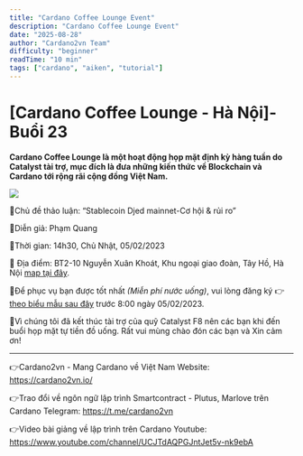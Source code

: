 ```yaml
---
title: "Cardano Coffee Lounge Event"
description: "Cardano Coffee Lounge Event"
date: "2025-08-28"
author: "Cardano2vn Team"
difficulty: "beginner"
readTime: "10 min"
tags: ["cardano", "aiken", "tutorial"]
---
```

[Cardano Coffee Lounge - Hà Nội]-Buổi 23
=======================================

**Cardano Coffee Lounge là một hoạt động họp mặt định kỳ hàng tuần do Catalyst tài trợ, mục đích là đưa những kiến thức về Blockchain và Cardano tới rộng rãi cộng đồng Việt Nam.**

![](./img/B23-HN.png)

📣Chủ đề thảo luận: “Stablecoin Djed mainnet-Cơ hội & rủi ro”

📣Diễn giả: Phạm Quang

📣Thời gian: 14h30, Chủ Nhật, 05/02/2023

📣 Địa điểm:  BT2-10 Nguyễn Xuân Khoát, Khu ngoại giao đoàn, Tây Hồ, Hà Nội [map tại đây](https://maps.app.goo.gl/6QRmmYxo4XzCQ3aZ7).

📣Để phục vụ bạn được tốt nhất *(Miễn phí nước uống)*, vui lòng đăng ký 👉  [theo biểu mẫu sau đây](https://forms.gle/efnSWqbFaH6R7m7f6) trước 8:00 ngày 05/02/2023.

📣Vì chúng tôi đã kết thúc tài trợ của quỹ Catalyst F8 nên các bạn khi đến buổi họp mặt tự tiền đồ uống. Rất vui mùng chào đón các bạn và Xin cảm ơn!

-------------------

👉Cardano2vn - Mang Cardano về Việt 
Nam Website: https://cardano2vn.io/ 

👉Trao đổi về ngôn ngữ lập trình Smartcontract - Plutus, Marlove trên Cardano
Telegram: https://t.me/cardano2vn 

👉Video bài giảng về lập trình trên Cardano
Youtube: https://www.youtube.com/channel/UCJTdAQPGJntJet5v-nk9ebA 
